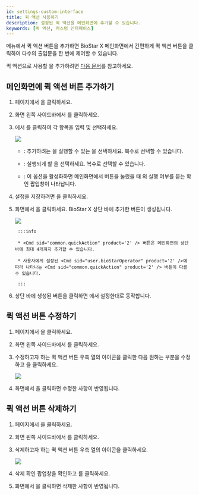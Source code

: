 ```yaml
---
id: settings-custom-interface
title: 퀵 액션 사용하기
description: 설정된 퀵 액션을 메인화면에 추가할 수 있습니다.
keywords: [퀵 액션, 커스텀 인터페이스]
---
```


<Cmd sid="common.customInterface" product='2' /> 메뉴에서 퀵 액션 버튼을 추가하면 BioStar X 메인화면에서 간편하게 퀵 액션 버튼을 클릭하여 다수의 출입문을 한 번에 제어할 수 있습니다.

퀵 액션으로 사용할 <Cmd sid="common.triggerAndAction" product='2' />을 추가하려면 [다음 문서](settings-triger-and-action)를 참고하세요.

## 메인화면에 퀵 액션 버튼 추가하기

1. <Cmd sid='shell.header.launcher' /> 페이지에서 <Cmd sid='shell.header.setting' />을 클릭하세요.

1. 화면 왼쪽 사이드바에서 <Cmd sid="common.customInterface" product='2' />를 클릭하세요.

1. <Cmd sid="common.quickActionLayout" product='2' />에서 <Cmd sid="button.plusAdd" product='2' />를 클릭하여 각 항목을 입력 및 선택하세요.

    <Image src='/img/settings-custom-interface-add-quick-action.png' className='none' />

    * <Cmd sid="settings.customInterface.quickAction.operatorLevel" product='2' />: 추가하려는 <Cmd sid="common.quickAction" product='2' />을 실행할 수 있는 <Cmd sid="settings.customInterface.quickAction.operatorLevel" product='2' />을 선택하세요. 복수로 선택할 수 있습니다.

    * <Cmd sid="settings.customInterface.quickAction.triggerAction" product='2' />: 실행되게 할 <Cmd sid="settings.customInterface.quickAction.triggerAction" product='2' />을 선택하세요. 복수로 선택할 수 있습니다.

    * <Cmd sid="settings.customInterface.quickAction.confirmBeforeRun" product='2' />: 이 옵션을 활성화하면 메인화면에서 <Cmd sid="common.quickAction" product='2' /> 버튼을 눌렀을 때 <Cmd sid="common.quickAction" product='2' />의 실행 여부를 묻는 확인 팝업창이 나타납니다.

1. 설정을 저장하려면 <Cmd sid="button.apply" product='2' />을 클릭하세요.

1. <Cmd sid="common.customInterface" product='2' /> 화면에서 <Cmd sid="button.apply" product='2' />을 클릭하세요. BioStar X 상단 바에 추가한 <Cmd sid="common.quickAction" product='2' /> 버튼이 생성됩니다.

    <Image src='/img/settings-custom-interface-main-quick-action.png' className='none' />

		:::info

		* <Cmd sid="common.quickAction" product='2' /> 버튼은 메인화면의 상단 바에 최대 4개까지 추가할 수 있습니다.

		* 사용자에게 설정된 <Cmd sid="user.bioStarOperator" product='2' />에 따라 나타나는 <Cmd sid="common.quickAction" product='2' /> 버튼이 다를 수 있습니다.

		:::

1. 상단 바에 생성된 <Cmd sid="common.quickAction" product='2' /> 버튼을 클릭하면 <Cmd sid="common.triggerAndAction" product='2' />에서 설정한대로 동작합니다.

## 퀵 액션 버튼 수정하기

1. <Cmd sid='shell.header.launcher' /> 페이지에서 <Cmd sid='shell.header.setting' />을 클릭하세요.

1. 화면 왼쪽 사이드바에서 <Cmd sid="common.customInterface" product='2' />를 클릭하세요.

1. 수정하고자 하는 퀵 액션 버튼 우측 열의 <IcEditUL /> 아이콘을 클릭한 다음 원하는 부분을 수정하고 <Cmd sid="button.apply" product='2' />을 클릭하세요.

    <Image src='/img/settings-custom-interface-quick-action-layout.png' />

1. <Cmd sid="common.customInterface" product='2' /> 화면에서 <Cmd sid="button.apply" product='2' />을 클릭하면 수정한 사항이 반영됩니다.

## 퀵 액션 버튼 삭제하기

1. <Cmd sid='shell.header.launcher' /> 페이지에서 <Cmd sid='shell.header.setting' />을 클릭하세요.

1. 화면 왼쪽 사이드바에서 <Cmd sid="common.customInterface" product='2' />를 클릭하세요.

1. 삭제하고자 하는 퀵 액션 버튼 우측 열의 <IcTrash2 /> 아이콘을 클릭하세요.

    <Image src='/img/settings-custom-interface-confirm.png' className='none' />

1. 삭제 확인 팝업창을 확인하고 <Cmd sid="button.yes" product='2' />를 클릭하세요.

1. <Cmd sid="common.customInterface" product='2' /> 화면에서 <Cmd sid="button.apply" product='2' />을 클릭하면 삭제한 사항이 반영됩니다.